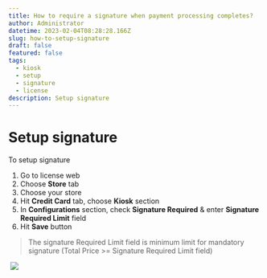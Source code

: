 ```yaml
---
title: How to require a signature when payment processing completes?
author: Administrator
datetime: 2023-02-04T08:28:28.166Z
slug: how-to-setup-signature
draft: false
featured: false
tags:
  - kiosk
  - setup
  - signature
  - license
description: Setup signature
---
```



# Setup signature

To setup signature

1. Go to license web 
2. Choose **Store** tab
3. Choose your store
4. Hit **Credit Card** tab, choose **Kiosk** section
5. In **Configurations** section, check **Signature Required** & enter **Signature Required Limit** field
6. Hit **Save** button

<Blockquote type="warning">
   The signature Required Limit field is minimum limit for mandatory signature (Total Price >= Signature Required Limit field)
</Blockquote>


<img src="/assets/setup-kiosk/5d532f0c8add02a17bc1f2e239bda6e3.png" alt="" />

<img src="/assets/setup-kiosk/631d51bd6941da74327df3bd3b620086.png" />